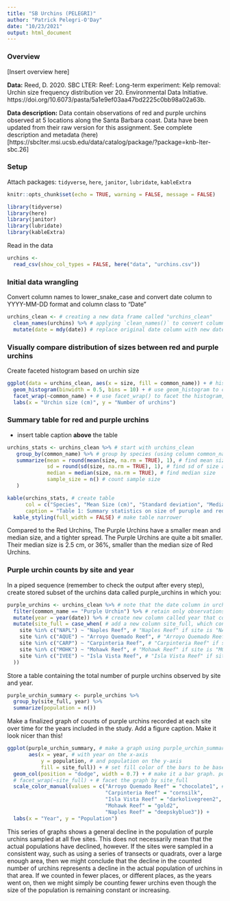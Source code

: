 ```yaml
---
title: "SB Urchins (PELEGRI)"
author: "Patrick Pelegri-O'Day"
date: "10/23/2021"
output: html_document
---
```


### Overview
[Insert overview here]

**Data:** Reed, D. 2020. SBC LTER: Reef: Long-term experiment: Kelp removal: Urchin size frequency distribution ver 20. Environmental Data Initiative. https://doi.org/10.6073/pasta/5a1e9ef03aa47bd2225c0bb98a02a63b. 

**Data description:** Data contain observations of red and purple urchins observed at 5 locations along the Santa Barbara coast. Data have been updated from their raw version for this assignment. See complete description and metadata (here)[https://sbclter.msi.ucsb.edu/data/catalog/package/?package=knb-lter-sbc.26]

### Setup

Attach packages: `tidyverse`, `here`, `janitor`, `lubridate`, `kableExtra`
```r
knitr::opts_chunk$set(echo = TRUE, warning = FALSE, message = FALSE)

library(tidyverse)
library(here)
library(janitor)
library(lubridate)
library(kableExtra)
```

Read in the data
```r
urchins <- 
  read_csv(show_col_types = FALSE, here("data", "urchins.csv"))
```

### Initial data wrangling

Convert column names to lower_snake_case and convert date column to YYYY-MM-DD format and column class to "Date"
```r
urchins_clean <- # creating a new data frame called "urchins_clean"
  clean_names(urchins) %>% # applying `clean_names()` to convert column names to lower_snake_case
  mutate(date = mdy(date)) # replace original date column with new date column in YYYY-MM-DD format in which column class is "Date"
```


### Visually compare distribution of sizes between red and purple urchins

Create faceted histogram based on urchin size
```r
ggplot(data = urchins_clean, aes(x = size, fill = common_name)) + # histogram will be based on urchin size, colors according to species
  geom_histogram(binwidth = 0.5, bins = 10) + # use geom_histogram to create histogram
  facet_wrap(~common_name) + # use facet_wrap() to facet the histogram, here based on common_name
  labs(x = "Urchin size (cm)", y = "Number of urchins")
```

### Summary table for red and purple urchins
- insert table caption **above** the table


```r
urchins_stats <- urchins_clean %>% # start with urchins_clean
   group_by(common_name) %>% # group by species (using column common_name)
   summarize(mean = round(mean(size, na.rm = TRUE), 1), # find mean size and round to 1 decimal point
             sd = round(sd(size, na.rm = TRUE), 1), # find sd of size and round to 1 decimal point
             median = median(size, na.rm = TRUE), # find median size
             sample_size = n() # count sample size
   )

kable(urchins_stats, # create table
      col = c("Species", "Mean Size (cm)", "Standard deviation", "Median Size (cm)", "Sample Size"), # list column names
      caption = "Table 1: Summary statistics on size of puruple and red urchins") %>% 
  kable_styling(full_width = FALSE) # make table narrower
```

Compared to the Red Urchins, The Purple Urchins have a smaller mean and median size, and a tighter spread. The Purple Urchins are quite a bit smaller. Their median size is 2.5 cm, or 36%, smaller than the median size of Red Urchins. 

### Purple urchin counts by site and year

In a piped sequence (remember to check the output after every step), create stored subset of the urchins data called purple_urchins in which you: 

```r
purple_urchins <- urchins_clean %>% # note that the date column in urchins_clean is already converted to class Date because of code in ### Initial data wrangling section
  filter(common_name == "Purple Urchin") %>% # retain only observations where common_name is Purple Urchin
  mutate(year = year(date)) %>% # create new column called year that contains the year, derived from the date column
  mutate(site_full = case_when( # add a new column site_full, which contains...
    site %in% c("NAPL") ~ "Naples Reef", # "Naples Reef" if site is "NAPL"
    site %in% c("AQUE") ~ "Arroyo Quemado Reef", # "Arroyo Quemado Reef" if site is "AQUE"
    site %in% c("CARP") ~ "Carpinteria Reef", # "Carpinteria Reef" if site is "CARP"
    site %in% c("MOHK") ~ "Mohawk Reef", # "Mohawk Reef" if site is "MOHK"
    site %in% c("IVEE") ~ "Isla Vista Reef", # "Isla Vista Reef" if site is "IVEE"
  ))
```

Store a table containing the total number of purple urchins observed by site and year. 
```r
purple_urchin_summary <- purple_urchins %>% 
  group_by(site_full, year) %>% 
  summarize(population = n())
```

Make a finalized graph of counts of purple urchins recorded at each site over time for the years included in the study. Add a figure caption. Make it look nicer than this!
```r
ggplot(purple_urchin_summary, # make a graph using purple_urchin_summary
       aes(x = year, # with year on the x-axis
           y = population, # and population on the y-axis
           fill = site_full)) + # set fill color of the bars to be based on the site the sample was drawn from
  geom_col(position = "dodge", width = 0.7) + # make it a bar graph. position = "dodge" sets the bars next to each other
  # facet_wrap(~site_full) + # facet the graph by site_full
  scale_color_manual(values = c("Arroyo Quemado Reef" = "chocolate1", # set custom colors for each site...not currently working
                                "Carpinteria Reef" = "cornsilk",
                                "Isla Vista Reef" = "darkolivegreen2",
                                "Mohawk Reef" = "gold2",
                                "Naples Reef" = "deepskyblue3")) +
  labs(x = "Year", y = "Population")
```

This series of graphs shows a general decline in the population of purple urchins sampled at all five sites. This does not necessarily mean that the actual populations have declined, however. If the sites were sampled in a consistent way, such as using a series of transects or quadrats, over a large enough area, then we might conclude that the decline in the counted number of urchins represents a decline in the actual population of urchins in that area. If we counted in fewer places, or different places, as the years went on, then we might simply be counting fewer urchins even though the size of the population is remaining constant or increasing.
